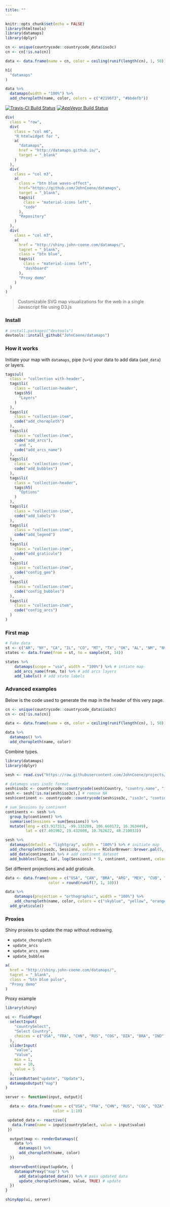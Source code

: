 ```yaml
---
title: ""
---
```


```r
knitr::opts_chunk$set(echo = FALSE)
library(htmltools)
library(datamaps)
library(dplyr)

cn <- unique(countrycode::countrycode_data$iso3c)
cn <- cn[!is.na(cn)]

data <- data.frame(name = cn, color = ceiling(runif(length(cn), 1, 50)))
```

<main>
<div class = "container">

```r
h1(
  "datamaps"
)
```


```r
data %>%
  datamaps(width = "100%") %>%
  add_choropleth(name, color, colors = c("#2196f3", "#bbdefb"))
```

[![Travis-CI Build Status](https://travis-ci.org/JohnCoene/datamaps.svg?branch=master)](https://travis-ci.org/JohnCoene/datamaps)
[![AppVeyor Build Status](https://ci.appveyor.com/api/projects/status/github/JohnCoene/datamaps?branch=master&svg=true)](https://ci.appveyor.com/project/JohnCoene/datamaps)

```r
div(
  class = "row",
  div(
    class = "col m6",
    "R htmlwidget for ",
    a(
      "datamaps",
      href = "http://datamaps.github.io/",
      target = "_blank"
    )
  ),
  div(
    class = "col m3",
    a(
      class = "btn blue waves-effect",
      href="https://github.com/JohnCoene/datamaps", 
      target = "_blank",
      tags$i(
        class = "material-icons left",
        "code"
      ),
      "Repository"
    )
  ),
  div(
    class = "col m3",
    a(
      href = "http://shiny.john-coene.com/datamaps/",
      tagret = "_blank",
      class = "btn blue",
      tags$i(
        class = "material-icons left",
        "dashboard"
      ),
      "Proxy demo"
    )
  )
)
```

> Customizable SVG map visualizations for the web in a single Javascript file using D3.js

### Install 

```r
# install.packages("devtools")
devtools::install_github("JohnCoene/datamaps")
```

### How it works

Initiate your map with `datamaps`, pipe (`%>%`) your data to add data (`add_data`) or layers.

```r
tags$ul(
  class = "collection with-header",
  tags$li(
    class = "collection-header",
    tags$h5(
      "Layers"
    )
  ),
  tags$li(
    class = "collection-item",
    code("add_choropleth")
  ),
  tags$li(
    class = "collection-item",
    code("add_arcs"),
    " and ",
    code("add_arcs_name")
  ),
  tags$li(
    class = "collection-item",
    code("add_bubbles")
  ),
  tags$li(
    class = "collection-header",
    tags$h5(
      "Options"
    )
  ),
  tags$li(
    class = "collection-item",
    code("add_labels")
  ),
  tags$li(
    class = "collection-item",
    code("add_legend")
  ),
  tags$li(
    class = "collection-item",
    code("add_graticule")
  ),
  tags$li(
    class = "collection-item",
    code("config_geo")
  ),
  tags$li(
    class = "collection-item",
    code("config_bubbles")
  ),
  tags$li(
    class = "collection-item",
    code("config_arcs")
  )
)
```

### First map

```r
# Fake data
st <- c("AR", "NY", "CA", "IL", "CO", "MT", "TX", "OK", "AL", "NM", "NV", "NC", "OH", "PA")
states <- data.frame(from = st, to = sample(st, 14))

states %>%
    datamaps(scope = "usa", width = "100%") %>% # intiate map
    add_arcs_name(from, to) %>% # add arcs layers 
    add_labels() # add state labels
```

### Advanced examples

Below is the code used to generate the map in the header of this very page.

```r
cn <- unique(countrycode::countrycode_data$iso3c)
cn <- cn[!is.na(cn)]

data <- data.frame(name = cn, color = ceiling(runif(length(cn), 1, 50)))

data %>%
  datamaps() %>%
  add_choropleth(name, color)
```

Combine types.

```r
library(datamaps)
library(dplyr)

sesh <- read.csv("https://raw.githubusercontent.com/JohnCoene/projects/gh-pages/htmlwidgets/echarts/data/sessions.csv")

# datamaps uses iso3c format
sesh$iso3c <- countrycode::countrycode(sesh$Country, "country.name", "iso3c")
sesh <- sesh[!is.na(sesh$iso3c),] # remove NA
sesh$continent <- countrycode::countrycode(sesh$iso3c, "iso3c", "continent") # find continents

# sum Sessions by continent
continents <- sesh %>% 
  group_by(continent) %>% 
  summarise(Sessions = sum(Sessions)) %>% 
  mutate(long = c(3.917313, -99.133209, 106.660172, 16.363449),
         lat = c(7.401962, 19.432608, 10.762622, 48.210033))

sesh %>% 
  datamaps(default = "lightgray", width = "100%") %>% # initiate map
  add_choropleth(iso3c, Sessions, colors = RColorBrewer::brewer.pal(5, "YlOrRd")) %>% # add chorpleth layer
  add_data(continents) %>% # add continent dataset
  add_bubbles(long, lat, log(Sessions) * 5, continent, continent, colors = RColorBrewer::brewer.pal(4, "Set1")) # add continent bubbles
```

Set different projections and add graticule.

```r
data <- data.frame(name = c("USA", "CAN", "BRA", "ARG", "MEX", "CUB", "BOL"),
                   color = round(runif(7, 1, 10)))

data %>%
    datamaps(projection = "orthographic", width = "100%") %>%
    add_choropleth(name, color, colors = c("skyblue", "yellow", "orangered")) %>% 
  add_graticule() 
```

### Proxies

Shiny proxies to update the map without redrawing.

* `update_choropleth`
* `update_arcs`
* `update_arcs_name`
* `update_bubbles`

```r
a(
  href = "http://shiny.john-coene.com/datamaps/",
  tagret = "_blank",
  class = "btn blue pulse",
  "Proxy demo"
)
```

Proxy example

```r
library(shiny)

ui <- fluidPage(
  selectInput(
    "countrySelect",
    "Select Country",
    choices = c("USA", "FRA", "CHN", "RUS", "COG", "DZA", "BRA", "IND")
  ),
  sliderInput(
    "value",
    "Value",
    min = 1,
    max = 10,
    value = 5
  ),
  actionButton("update", "Update"),
  datamapsOutput("map")
)

server <- function(input, output){

  data <- data.frame(name = c("USA", "FRA", "CHN", "RUS", "COG", "DZA", "BRA", "IND", "ALG", "AFG"),
                     color = 1:10)

 updated_data <- reactive({
   data.frame(name = input$countrySelect, value = input$value)
 })

  output$map <- renderDatamaps({
    data %>%
      datamaps() %>%
      add_choropleth(name, color)
  })

  observeEvent(input$update, {
    datamapsProxy("map") %>%
      add_data(updated_data()) %>% # pass updated data
      update_choropleth(name, value, TRUE) # update
  })
}

shinyApp(ui, server)
```

</div>
</main>
